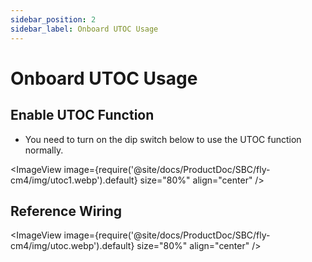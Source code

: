 ```yaml
---
sidebar_position: 2
sidebar_label: Onboard UTOC Usage
---
```


# Onboard UTOC Usage

## Enable UTOC Function

* You need to turn on the dip switch below to use the UTOC function normally.

<ImageView image={require('@site/docs/ProductDoc/SBC/fly-cm4/img/utoc1.webp').default} size="80%" align="center" />

## Reference Wiring

<ImageView image={require('@site/docs/ProductDoc/SBC/fly-cm4/img/utoc.webp').default} size="80%" align="center" />